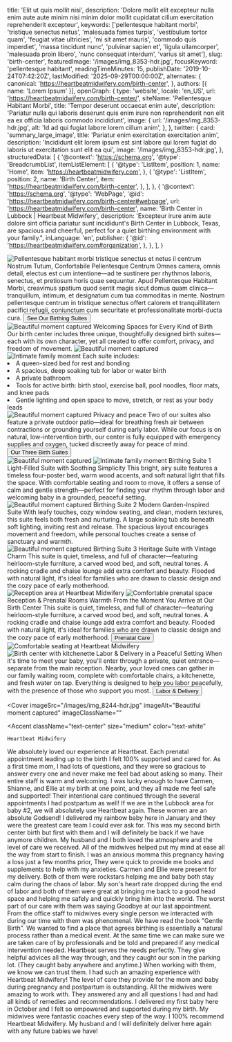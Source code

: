   title: 'Elit ut quis mollit nisi',
  description: 'Dolore mollit elit excepteur nulla enim aute aute minim nisi minim dolor mollit cupidatat cillum exercitation reprehenderit excepteur',
  keywords: ['pellentesque habitant morbi', 'tristique senectus netus', 'malesuada fames turpis', 'vestibulum tortor quam', 'feugiat vitae ultricies', 'mi sit amet mauris', 'commodo quis imperdiet', 'massa tincidunt nunc', 'pulvinar sapien et', 'ligula ullamcorper', 'malesuada proin libero', 'nunc consequat interdum', 'varius sit amet'],
  slug: 'birth-center',
  featuredImage: '/images/img_8353-hdr.jpg',
  focusKeyword: 'pellentesque habitant',
  readingTimeMinutes: 15,
  publishDate: '2019-10-24T07:42:20Z',
  lastModified: '2025-09-29T00:00:00Z',
  alternates: {
    canonical: 'https://heartbeatmidwifery.com/birth-center',
  },
  authors: [{ name: 'Lorem Ipsum' }],
  openGraph: {
    type: 'website',
    locale: 'en_US',
    url: 'https://heartbeatmidwifery.com/birth-center/',
    siteName: 'Pellentesque Habitant Morbi',
    title: 'Tempor deserunt occaecat enim aute',
    description: 'Pariatur nulla qui laboris deserunt quis enim irure non reprehenderit non elit ea ex officia laboris commodo incididunt',
    image: {
      url: '/images/img_8353-hdr.jpg',
      alt: 'Id ad qui fugiat labore lorem cillum anim',
    },
  },
  twitter: {
    card: 'summary_large_image',
    title: 'Pariatur enim exercitation exercitation anim',
    description: 'Incididunt elit lorem ipsum est sint labore qui lorem fugiat do laboris ut exercitation sunt elit ea qui',
    image: '/images/img_8353-hdr.jpg',
  },
  structuredData: [
    {
      '@context': 'https://schema.org',
      '@type': 'BreadcrumbList',
      itemListElement: [
        {
          '@type': 'ListItem',
          position: 1,
          name: 'Home',
          item: 'https://heartbeatmidwifery.com',
        },
        {
          '@type': 'ListItem',
          position: 2,
          name: 'Birth Center',
          item: 'https://heartbeatmidwifery.com/birth-center',
        },
      ],
    },
    {
      '@context': 'https://schema.org',
      '@type': 'WebPage',
      '@id': 'https://heartbeatmidwifery.com/birth-center#webpage',
      url: 'https://heartbeatmidwifery.com/birth-center',
      name: 'Birth Center in Lubbock | Heartbeat Midwifery',
      description: 'Excepteur irure anim aute dolore sint officia pariatur sunt incididunt's Birth Center in Lubbock, Texas, are spacious and cheerful, perfect for a quiet birthing environment with your family.",
      inLanguage: 'en',
      publisher: {
        '@id': 'https://heartbeatmidwifery.com#organization',
      },
    },
  ],
}


<Navbar />

<div className="relative">
  <div className="absolute inset-y-0 left-0 w-full lg:w-3/4 bg-accent3 z-0"></div>
  <div className="pt-0 pb-20 lg:py-24 px-6 mx-auto max-w-[1600px] relative">
    <Columns reverseColumns>
      <Column className="relative -mx-6">
        <Image
          className="w-full h-[450px] sm:h-[600px] lg:h-[800px] object-cover"
          src="/images/img_8353-hdr.jpg"
          alt="Pellentesque habitant morbi tristique senectus et netus"
          rounded="rounded-none"
          size="large"
          lazy={false}
        />
        <Accent className="absolute hidden lg:block -bottom-10 lg:bottom-auto left-6 lg:-top-20 lg:-left-40 transform -rotate-12">il centrum</Accent>
      </Column>
      <Column className="mx-auto max-w-2xl lg:max-w-7xl">
        <Heading
          as="h1"
          className="max-w-2xl"
        >
          Nostrum Tutum, Confortabile Pellentesque Centrum
        </Heading>
        <Paragraph>Omnes camera, omnis detail, electus est cum intentione—ad te sustinere per rhythmos laboris, senectus, et pretiosum horis quae sequuntur.</Paragraph>
        <Paragraph>Apud Pellentesque Habitant Morbi, creavimus spatium quod sentit magis sicut domus quam clinica—tranquillum, intimum, et designatum cum tua commoditas in mente. Nostrum pellentesque centrum in tristique senectus offert calorem et tranquillitatem pacifici refugii, coniunctum cum securitate et professionalitate morbi-ducta cura.</Paragraph>
        <Buttons className="">
          <Button
            href="#services"
            icon="heroicons:arrow-down-16-solid"
            iconPlacement="after"
          >
            See Our Birthing Suites
          </Button>
        </Buttons>
      </Column>
    </Columns>
  </div>
</div>

<Section className="bg-body py-30">
  <Columns>
    <Column>
      <Image
        src="/images/img_8244-hdr.jpg"
        alt="Beautiful moment captured"
        className="object-cover"
        size="large"
      />
    </Column>
    <Column>
      <Heading
        as="h2"
        id="services"
      >
        Welcoming Spaces for Every Kind of Birth
      </Heading>
      <Paragraph>Our birth center includes three unique, thoughtfully designed birth suites—each with its own character, yet all created to offer comfort, privacy, and freedom of movement.</Paragraph>
    </Column>
  </Columns>
  <Columns
    reverseColumns
    className="mt-30"
  >
    <Column className="aspect-[8/7] relative">
      <Image
        src="/images/heartbeat-20.jpg"
        alt="Beautiful moment captured"
        className="absolute bottom-0 right-0 z-10 w-[75%] object-cover"
        size="large"
      />
      <Image
        src="/images/img_8260-hdr.jpg"
        alt="Intimate family moment"
        className="w-[65%] absolute top-0 left-0 object-cover shadow-2xl"
        rounded="rounded-b-none rounded-t-full"
        size="large"
      />
    </Column>
    <Column>
      <Heading as="h3">Each suite includes:</Heading>
      <List className="mb-8">
        <Li>A queen-sized bed for rest and bonding</Li>
        <Li>A spacious, deep soaking tub for labor or water birth</Li>
        <Li>A private bathroom</Li>
        <Li>Tools for active birth: birth stool, exercise ball, pool noodles, floor mats, and knee pads</Li>
        <Li>Gentle lighting and open space to move, stretch, or rest as your body leads</Li>
      </List>
    </Column>
  </Columns>
  <Columns className="mt-20">
    <Column className="relative">
      <Image
        src="/images/img_7974-scaled0.jpg"
        alt="Beautiful moment captured"
        className="object-cover"
        rounded="rounded-r-full"
        size="large"
      />
    </Column>
    <Column>
      <Heading as="h3">Privacy and peace</Heading>
      <Paragraph>Two of our suites also feature a private outdoor patio—ideal for breathing fresh air between contractions or grounding yourself during early labor.</Paragraph>
      <Paragraph>While our focus is on natural, low-intervention birth, our center is fully equipped with emergency supplies and oxygen, tucked discreetly away for peace of mind.</Paragraph>
      <Buttons>
        <Button
          variant="primary"
          href="#birth-suites"
          icon="heroicons:arrow-down-16-solid"
          iconPlacement="after"
        >
          Our Three Birth Suites
        </Button>
      </Buttons>
    </Column>
  </Columns>
</Section>

<Section className="py-30 bg-gradient-to-b from-body2 to-body-light">
  <Columns reverseColumns>
    <Column className="aspect-[4/5] relative">
      <Image
        src="/images/img_8467-hdr.jpg"
        alt="Beautiful moment captured"
        className="absolute bottom-0 left-0 z-10 w-[75%] object-cover"
        size="large"
      />
      <Image
        src="/images/heartbeat-13-scaled0.jpg"
        alt="Intimate family moment"
        className="w-[65%] absolute top-0 right-0 object-cover shadow-2xl"
        rounded="rounded-b-none rounded-t-full"
        size="large"
      />
    </Column>
    <Column>
      <Heading
        as="h2"
        styleAs="h3"
        id="birth-suites"
      >
        Birthing Suite 1
      </Heading>
      <Heading
        as="h3"
        styleAs="h2"
      >
        Light-Filled Suite with Soothing Simplicity
      </Heading>
      <Paragraph>This bright, airy suite features a timeless four-poster bed, warm wood accents, and soft natural light that fills the space. With comfortable seating and room to move, it offers a sense of calm and gentle strength—perfect for finding your rhythm through labor and welcoming baby in a grounded, peaceful setting.</Paragraph>
    </Column>
  </Columns>
  <Gallery
    columns={5}
    align="none"
    className="mt-20"
  >
    <GalleryItem
      src="/images/heartbeat-18.jpg"
      size="large"
    />
    <GalleryItem
      src="/images/img_8470-hdr.jpg"
      size="large"
    />
    <GalleryItem
      src="/images/heartbeat-17-scaled0.jpg"
      size="large"
    />
    <GalleryItem
      src="/images/heartbeat-15-scaled0.jpg"
      size="large"
    />
    <GalleryItem
      src="/images/img_8479-hdr.jpg"
      size="large"
    />
    <GalleryItem
      src="/images/heartbeat-16.jpg"
      size="large"
    />
    <GalleryItem
      src="/images/img_8473-hdr.jpg"
      size="large"
    />
  </Gallery>
</Section>

<Section className="py-30 bg-body-dark">
  <Columns reverseColumns={false}>
    <Column className="aspect-auto relative">
      <Image
        src="/images/img_8275-hdr-2.jpg"
        alt="Beautiful moment captured"
        className="object-cover"
        size="large"
      />
    </Column>
    <Column>
      <Heading
        as="h2"
        styleAs="h3"
      >
        Birthing Suite 2
      </Heading>
      <Heading
        as="h3"
        styleAs="h2"
      >
        Modern Garden-Inspired Suite
      </Heading>
      <Paragraph>With leafy touches, cozy window seating, and clean, modern textures, this suite feels both fresh and nurturing. A large soaking tub sits beneath soft lighting, inviting rest and release. The spacious layout encourages movement and freedom, while personal touches create a sense of sanctuary and warmth.</Paragraph>
    </Column>
  </Columns>
  <Gallery
    columns={5}
    align="none"
    className="mt-20"
  >
    <GalleryItem
      src="/images/heartbeat-5-scaled0.jpg"
      size="large"
    />
    <GalleryItem
      src="/images/heartbeat-16.jpg"
      size="large"
    />
    <GalleryItem
      src="/images/img_8244-hdr.jpg"
      size="large"
    />
    <GalleryItem
      src="/images/img_8260-hdr.jpg"
      size="large"
    />
    <GalleryItem
      src="/images/img_8250-hdr-2.jpg"
      size="large"
    />
    <GalleryItem
      src="/images/heartbeat-5-scaled0.jpg"
      size="large"
    />
    <GalleryItem
      src="/images/img_8272-hdr-scaled0.jpg"
      size="large"
    />
    <GalleryItem
      src="/images/img_8269-hdr.jpg"
      size="large"
    />
  </Gallery>
</Section>

<Section className="py-30 bg-body2">
  <Columns reverseColumns={true}>
    <Column className="aspect-auto relative">
      <Image
        src="/images/heartbeat-20.jpg"
        alt="Beautiful moment captured"
        className="object-cover"
        rounded="rounded-t-full"
        size="large"
      />
    </Column>
    <Column>
      <Heading
        as="h2"
        styleAs="h3"
      >
        Birthing Suite 3
      </Heading>
      <Heading
        as="h3"
        styleAs="h2"
      >
        Heritage Suite with Vintage Charm
      </Heading>
      <Paragraph>This suite is quiet, timeless, and full of character—featuring heirloom-style furniture, a carved wood bed, and soft, neutral tones. A rocking cradle and chaise lounge add extra comfort and beauty. Flooded with natural light, it&apos;s ideal for families who are drawn to classic design and the cozy pace of early motherhood.</Paragraph>
    </Column>
  </Columns>
  <Gallery
    columns={3}
    align="none"
    className="mt-20"
  >
    <GalleryItem
      src="/images/heartbeat-20.jpg"
      size="large"
    />
    <GalleryItem
      src="/images/img_8470-hdr.jpg"
      size="large"
    />
    <GalleryItem
      src="/images/img_8269-hdr.jpg"
      size="large"
    />
    <GalleryItem
      src="/images/img_8473-hdr.jpg"
      size="large"
    />
    <GalleryItem
      src="/images/heartbeat-17-scaled0.jpg"
      size="large"
    />
    <GalleryItem
      src="/images/img_8479-hdr.jpg"
      size="large"
    />
    <GalleryItem
      src="/images/heartbeat-18.jpg"
      size="large"
    />
    <GalleryItem
      src="/images/heartbeat-15-scaled0.jpg"
      size="large"
    />
  </Gallery>
</Section>

<Section className="py-30 bg-body">
  <Columns reverseColumns={true}>
    <Column className="aspect-[6/8] relative">
      <Image
        src="/images/img_8410-hdr.jpg"
        alt="Reception area at Heartbeat Midwifery"
        className="absolute bottom-0 right-0 z-10 w-[75%] object-cover"
        size="large"
      />
      <Image
        src="/images/img_8483.jpg"
        alt="Comfortable prenatal space"
        className="w-[65%] absolute top-0 left-0 object-cover shadow-2xl"
        rounded="rounded-b-none rounded-t-full"
        size="large"
      />
    </Column>
    <Column>
      <Heading
        as="h2"
        styleAs="h3"
        color="text-gray-600"
        margin="mb-4"
      >
        Reception & Prenatal Rooms
      </Heading>
      <Heading
        as="h3"
        styleAs="h2"
      >
        Warmth From the Moment You Arrive at Our Birth Center
      </Heading>
      <Paragraph>This suite is quiet, timeless, and full of character—featuring heirloom-style furniture, a carved wood bed, and soft, neutral tones. A rocking cradle and chaise lounge add extra comfort and beauty. Flooded with natural light, it&apos;s ideal for families who are drawn to classic design and the cozy pace of early motherhood.</Paragraph>
      <Buttons>
        <Button
          variant="primary"
          href="/prenatal-care"
          icon="heroicons:arrow-right-16-solid"
          iconPlacement="after"
        >
          Prenatal Care
        </Button>
      </Buttons>
    </Column>
  </Columns>
  <Gallery
    columns={5}
    align="none"
    className="mt-20"
  >
    <GalleryItem
      src="/images/img_8383-hdr.jpg"
      size="large"
    />
    <GalleryItem
      src="/images/img_8407-hdr.jpg"
      size="large"
    />
    <GalleryItem
      src="/images/img_8392-hdr.jpg"
      size="large"
    />
    <GalleryItem
      src="/images/img_8383-hdr.jpg"
      size="large"
    />
    <GalleryItem
      src="/images/img_8410-hdr.jpg"
      size="large"
    />
    <GalleryItem
      src="/images/img_8401-hdr.jpg"
      size="large"
    />
    <GalleryItem
      src="/images/img_8386-hdr.jpg"
      size="large"
    />
    <GalleryItem
      src="/images/img_8389-hdr.jpg"
      size="large"
    />
    <GalleryItem
      src="/images/img_8380-hdr-2.jpg"
      size="large"
    />
  </Gallery>
</Section>

<Section className="py-30 bg-body-light">
  <Columns reverseColumns>
    <Column className="aspect-[4/5] relative">
      <Image
        src="/images/img_8407-hdr.jpg"
        alt="Comfortable seating at Heartbeat Midwifery"
        className="absolute bottom-0 left-0 z-10 w-[75%] object-cover"
        size="large"
      />
      <Image
        src="/images/heartbeat-8.jpg"
        alt="Birth center with kitchenette"
        className="w-[65%] absolute top-0 right-0 object-cover shadow-2xl"
        rounded="rounded-b-none rounded-t-full"
        size="large"
      />
    </Column>
    <Column>
      <Heading as="h2">Labor & Delivery in a Peaceful Setting</Heading>
      <Paragraph>When it&apos;s time to meet your baby, you&apos;ll enter through a private, quiet entrance—separate from the main reception. Nearby, your loved ones can gather in our family waiting room, complete with comfortable chairs, a kitchenette, and fresh water on tap. Everything is designed to help you labor peacefully, with the presence of those who support you most.</Paragraph>
      <Buttons>
        <Button
          variant="primary"
          href="/labor-delivery"
          icon="heroicons:arrow-right-16-solid"
          iconPlacement="after"
        >
          Labor & Delivery
        </Button>
      </Buttons>
    </Column>
  </Columns>
</Section>

<Cover
  imageSrc="/images/img_8244-hdr.jpg"
  imageAlt="Beautiful moment captured"
  imageClassName=""
>
  <Accent
    className="text-center"
    size="medium"
    color="text-white"
  >
    Heartbeat Midwifery
  </Accent>
</Cover>

<Section className="bg-body2 py-20">
  <FancyHeading
    text="Happy words"
    accent="from happy clients"
  />
  <Swiper>
    <Testimonial1
      img="/images/ashley-musick-1.jpg"
      cite="Ashley Musick"
    >
      <Quote>We absolutely loved our experience at Heartbeat. Each prenatal appointment leading up to the birth I felt 100% supported and cared for. As a first time mom, I had lots of questions, and they were so gracious to answer every one and never make me feel bad about asking so many. Their entire staff is warm and welcoming. I was lucky enough to have Carmen, Shianne, and Ellie at my birth at one point, and they all made me feel safe and supported! Their intentional care continued through the several appointments I had postpartum as well! If we are in the Lubbock area for baby #2, we will absolutely use Heartbeat again.</Quote>
    </Testimonial1>
    <Testimonial1
      img="/images/carrie-rincones.jpg"
      cite="Carrie Rincones"
    >
      <Quote>These women are an absolute Godsend! I delivered my rainbow baby here in January and they were the greatest care team I could ever ask for. This was my second birth center birth but first with them and I will definitely be back if we have anymore children. My husband and I both loved the atmosphere and the level of care we received. All of the midwives helped put my mind at ease all the way from start to finish. I was an anxious momma this pregnancy having a loss just a few months prior, They were quick to provide me books and supplements to help with my anxieties. Carmen and Ellie were present for my delivery. Both of them were rockstars helping me and baby both stay calm during the chaos of labor. My son's heart rate dropped during the end of labor and both of them were great at bringing me back to a good head space and helping me safely and quickly bring him into the world. The worst part of our care with them was saying Goodbye at our last appointment. From the office staff to midwives every single person we interacted with during our time with them was phenomenal.</Quote>
    </Testimonial1>
    <Testimonial1
      img="/images/fei-pan.jpg"
      cite="Fei Pan"
    >
      <Quote>We have read the book "Gentle Birth". We wanted to find a place that agrees birthing is essentially a natural process rather than a medical event. At the same time we can make sure we are taken care of by professionals and be told and prepared if any medical intervention needed. Heartbeat serves the needs perfectly. They give helpful advices all the way through, and they caught our son in the parking lot. (They caught baby anywhere and anytime.) When working with them, we know we can trust them.</Quote>
    </Testimonial1>
    <Testimonial1
      img="/images/karsen-west.jpg"
      cite="Karsen West"
    >
      <Quote>I had such an amazing experience with Heartbeat Midwifery! The level of care they provide for the mom and baby during pregnancy and postpartum is outstanding. All the midwives were amazing to work with. They answered any and all questions I had and had all kinds of remedies and recommendations. I delivered my first baby here in October and I felt so empowered and supported during my birth. My midwives were fantastic coaches every step of the way. I 100% recommend Heartbeat Midwifery. My husband and I will definitely deliver here again with any future babies we have!</Quote>
    </Testimonial1>
  </Swiper>
</Section>
